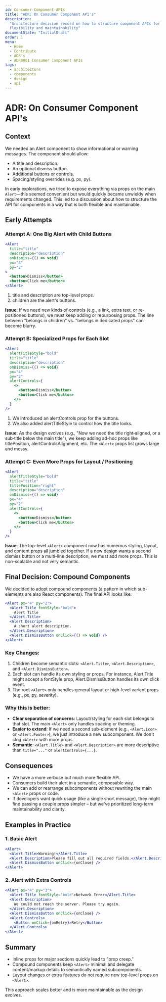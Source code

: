 ```yaml
---
id: Consumer-Component-APIs
title: "ADR: On Consumer Component API's"
description:
  "Architecture decision record on how to structure component APIs for
  flexibility and maintainability"
documentState: "InitialDraft"
order: 1
menu:
  - Home
  - Contribute
  - ADR's
  - ADR0001 Consumer Component APIs
tags:
  - architecture
  - components
  - design
  - api
---
```


# ADR: On Consumer Component API's

## Context

We needed an Alert component to show informational or warning messages. The
component should allow:

- A title and description.
- An optional dismiss button.
- Additional buttons or controls.
- Spacing/styling overrides (e.g. px, py).

In early explorations, we tried to expose everything via props on the main
`Alert`—this seemed convenient but would quickly became unwieldy when
requirements changed. This led to a discussion about how to structure the API
for components in a way that is both flexible and maintainable.

## Early Attempts

### Attempt A: One Big Alert with Child Buttons

```jsx
<Alert
  title="title"
  description="description"
  onDismiss={() => void}
  px="4"
  py="2"
>
  <button>Dismiss</button>
  <button>Click me</button>
</Alert>
```

1. title and description are top-level props.
2. children are the alert's buttons.

**Issue**: If we need new kinds of controls (e.g., a link, extra text, or
re-positioned buttons), we must keep adding or repurposing props. The line
between "belongs in children" vs. "belongs in dedicated props" can become
blurry.

### Attempt B: Specialized Props for Each Slot

```jsx
<Alert
  alertTitleStyle="bold"
  title="title"
  description="description"
  onDismiss={() => void}
  px="4"
  py="2"
  alertControls={
    <>
      <button>Dismiss</button>
      <button>Click me</button>
    </>
  }
/>
```

1. We introduced an alertControls prop for the buttons.
2. We also added alertTitleStyle to control how the title looks.

**Issue**: As the design evolves (e.g., "Now we need the title right‐aligned, or
a sub‐title below the main title"), we keep adding ad-hoc props like
titlePosition, alertControlsAlignment, etc. The `<Alert>` props list grows large
and messy.

### Attempt C: Even More Props for Layout / Positioning

```jsx
<Alert
  alertTitleStyle="bold"
  title="title"
  titlePosition="right"
  description="description"
  onDismiss={() => void}
  px="4"
  py="2"
  alertControls={
    <>
      <button>Dismiss</button>
      <button>Click me</button>
    </>
  }
/>
```

**Issue**: The top-level `<Alert>` component now has numerous styling, layout,
and content props all jumbled together. If a new design wants a second dismiss
button or a multi-line description, we must add more props. This is non-scalable
and not very semantic.

## Final Decision: Compound Components

We decided to adopt compound components (a pattern in which sub-elements are
also React components). The final API looks like:

```jsx
<Alert px="4" py="2">
  <Alert.Title fontStyle="bold">
    Alert Title
  </Alert.Title>
  <Alert.Description>
    A short alert description.
  </Alert.Description>
  <Alert.DismissButton onClick={() => void} />
</Alert>
```

### Key Changes:

1. Children become semantic slots: `<Alert.Title>`, `<Alert.Description>`, and
   `<Alert.DismissButton>`.
2. Each slot can handle its own styling or props. For instance, Alert.Title
   might accept a fontStyle prop, Alert.DismissButton handles its own click
   event.
3. The root `<Alert>` only handles general layout or high-level variant props
   (e.g., px, py, severity).

### Why this is better:

- **Clear separation of concerns**: Layout/styling for each slot belongs to that
  slot. The main `<Alert>` only handles spacing or theming.
- **Easier to extend**: If we need a second sub-element (e.g., `<Alert.Icon>` or
  `<Alert.Footer>`), we just introduce a new subcomponent. We don't clog
  `<Alert>` with more props.
- **Semantic**: `<Alert.Title>` and `<Alert.Description>` are more descriptive
  than `title="..."` or `alertControls={...}`.

## Consequences

- We have a more verbose but much more flexible API.
- Consumers build their alert in a semantic, composable way.
- We can add or rearrange subcomponents without rewriting the main `<Alert>`
  props or code.
- If developers want quick usage (like a single short message), they might find
  passing a couple props simpler – but we've prioritized long-term
  maintainability and clarity.

## Examples in Practice

### 1. Basic Alert

```jsx
<Alert>
  <Alert.Title>Warning!</Alert.Title>
  <Alert.Description>Please fill out all required fields.</Alert.Description>
  <Alert.DismissButton onClick={onClose} />
</Alert>
```

### 2. Alert with Extra Controls

```jsx
<Alert px="4" py="3">
  <Alert.Title fontStyle="bold">Network Error</Alert.Title>
  <Alert.Description>
    We could not reach the server. Please try again.
  </Alert.Description>
  <Alert.DismissButton onClick={onClose} />
  <Alert.Controls>
    <Button onClick={onRetry}>Retry</Button>
  </Alert.Controls>
</Alert>
```

## Summary

- Inline props for major sections quickly lead to "prop creep."
- Compound components keep `<Alert>` minimal and delegate content/markup details
  to semantically named subcomponents.
- Layout changes or extra features do not require new top-level props on
  `<Alert>`.

This approach scales better and is more maintainable as the design evolves.
